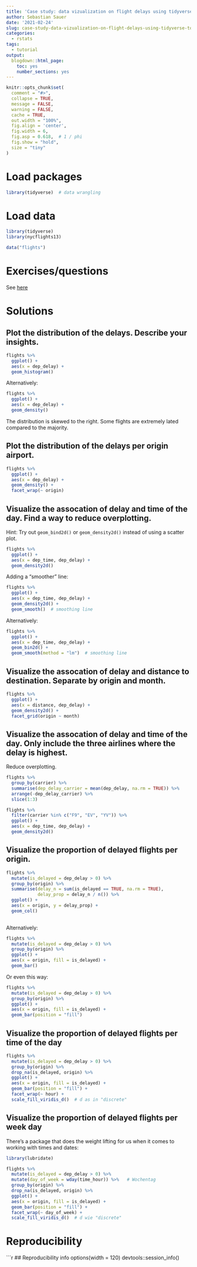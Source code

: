 ```yaml
---
title: 'Case study: data vizualization on flight delays using tidyverse tools'
author: Sebastian Sauer
date: '2021-02-24'
slug: case-study-data-vizualization-on-flight-delays-using-tidyverse-tools
categories:
  - rstats
tags:
  - tutorial
output:
  blogdown::html_page:
    toc: yes
    number_sections: yes
---
```




```r
knitr::opts_chunk$set(
  comment = "#>",
  collapse = TRUE,
  message = FALSE,
  warning = FALSE,
  cache = TRUE,
  out.width = "100%",
  fig.align = 'center',
  fig.width = 6,
  fig.asp = 0.618,  # 1 / phi
  fig.show = "hold",
  size = "tiny"
)
```



# Load packages

```r
library(tidyverse)  # data wrangling
```



# Load data


```r
library(tidyverse)
library(nycflights13)

data("flights")
```



# Exercises/questions

See [here]()

# Solutions

##  Plot the distribution of the delays. Describe your insights.


```r
flights %>% 
  ggplot() +
  aes(x = dep_delay) +
  geom_histogram()
```

Alternatively:


```r
flights %>% 
  ggplot() +
  aes(x = dep_delay) +
  geom_density()
```


The distribution is skewed to the right. Some flights are extremely lated compared to the majority.


##  Plot the distribution of the delays per origin airport.


```r
flights %>% 
  ggplot() +
  aes(x = dep_delay) +
  geom_density() +
  facet_wrap(~ origin)
```



## Visualize the assocation of delay and time of the day. Find a way to reduce overplotting. 

Hint: Try out `geom_bind2d()` or `geom_density2d()` instead of using a scatter plot.




```r
flights %>% 
  ggplot() +
  aes(x = dep_time, dep_delay) +
  geom_density2d()
```


Adding a "smoother" line:

```r
flights %>% 
  ggplot() +
  aes(x = dep_time, dep_delay) +
  geom_density2d() +
  geom_smooth()  # smoothing line
```


Alternatively:


```r
flights %>% 
  ggplot() +
  aes(x = dep_time, dep_delay) +
  geom_bin2d() +
  geom_smooth(method = "lm")  # smoothing line
```




## Visualize the assocation of delay and distance to destination. Separate by origin and month.






```r
flights %>% 
  ggplot() +
  aes(x = distance, dep_delay) +
  geom_density2d() +
  facet_grid(origin ~ month)
```





##  Visualize the assocation of delay and time of the day. Only include the three airlines where the delay is highest. 

Reduce overplotting.




```r
flights %>% 
  group_by(carrier) %>% 
  summarise(dep_delay_carrier = mean(dep_delay, na.rm = TRUE)) %>% 
  arrange(-dep_delay_carrier) %>% 
  slice(1:3)
```



```r
flights %>% 
  filter(carrier %in% c("F9", "EV", "YV")) %>% 
  ggplot() +
  aes(x = dep_time, dep_delay) +
  geom_density2d()
```



## Visualize the proportion of delayed flights per origin.






```r
flights %>% 
  mutate(is_delayed = dep_delay > 0) %>% 
  group_by(origin) %>% 
  summarise(delay_n = sum(is_delayed == TRUE, na.rm = TRUE),
            delay_prop = delay_n / n()) %>% 
  ggplot() +
  aes(x = origin, y = delay_prop) +
  geom_col()
  
```

Alternatively:


```r
flights %>% 
  mutate(is_delayed = dep_delay > 0) %>% 
  group_by(origin) %>% 
  ggplot() +
  aes(x = origin, fill = is_delayed) +
  geom_bar()
```



Or even this way:


```r
flights %>% 
  mutate(is_delayed = dep_delay > 0) %>% 
  group_by(origin) %>% 
  ggplot() +
  aes(x = origin, fill = is_delayed) +
  geom_bar(position = "fill")
```



## Visualize the proportion of delayed flights per time of the day




```r
flights %>% 
  mutate(is_delayed = dep_delay > 0) %>% 
  group_by(origin) %>% 
  drop_na(is_delayed, origin) %>% 
  ggplot() +
  aes(x = origin, fill = is_delayed) +
  geom_bar(position = "fill") +
  facet_wrap(~ hour) +
  scale_fill_viridis_d()  # d as in "discrete"
```


##  Visualize the proportion of delayed flights per week day

There's a package that does the weight lifting for us when it comes to working with times and dates: 



```r
library(lubridate)
```


```r
flights %>% 
  mutate(is_delayed = dep_delay > 0) %>% 
  mutate(day_of_week = wday(time_hour)) %>%   # Wochentag
  group_by(origin) %>% 
  drop_na(is_delayed, origin) %>% 
  ggplot() +
  aes(x = origin, fill = is_delayed) +
  geom_bar(position = "fill") +
  facet_wrap(~ day_of_week) +
  scale_fill_viridis_d()  # d wie "discrete"
```







# Reproducibility

```r
## Reproducibility info
options(width = 120)
devtools::session_info()


